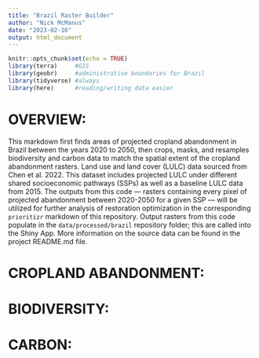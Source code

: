 ```yaml
---
title: "Brazil Raster Builder"
author: "Nick McManus"
date: "2023-02-16"
output: html_document
---
```


```r
knitr::opts_chunk$set(echo = TRUE)
library(terra)     #GIS
library(geobr)     #administrative boundaries for Brazil
library(tidyverse) #always
library(here)      #reading/writing data easier
```

# OVERVIEW:

This markdown first finds areas of projected cropland abandonment in Brazil between the years 2020 to 2050, then crops, masks, and resamples biodiversity and carbon data to match the spatial extent of the cropland abandonment rasters. Land use and land cover (LULC) data sourced from Chen et al. 2022. This dataset includes projected LULC under different shared socioeconomic pathways (SSPs) as well as a baseline LULC data from 2015. The outputs from this code — rasters containing every pixel of projected abandonment between 2020-2050 for a given SSP — will be utilized for further analysis of restoration optimization in the corresponding `prioritizr` markdown of this repository. Output rasters from this code populate in the `data/processed/brazil` repository folder; this are called into the Shiny App. More information on the source data can be found in the project README.md file. 



# CROPLAND ABANDONMENT:




# BIODIVERSITY:



# CARBON: